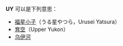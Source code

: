 '''UY''' 可以是下列意思：

* [[福星小子|福星小子]]（うる星やつら，Urusei Yatsura）
* [[育空|育空]]（Upper Yukon）
* [[乌伊河|乌伊河]]

{{disambig|cat=二字拉丁字母縮寫消歧義}}